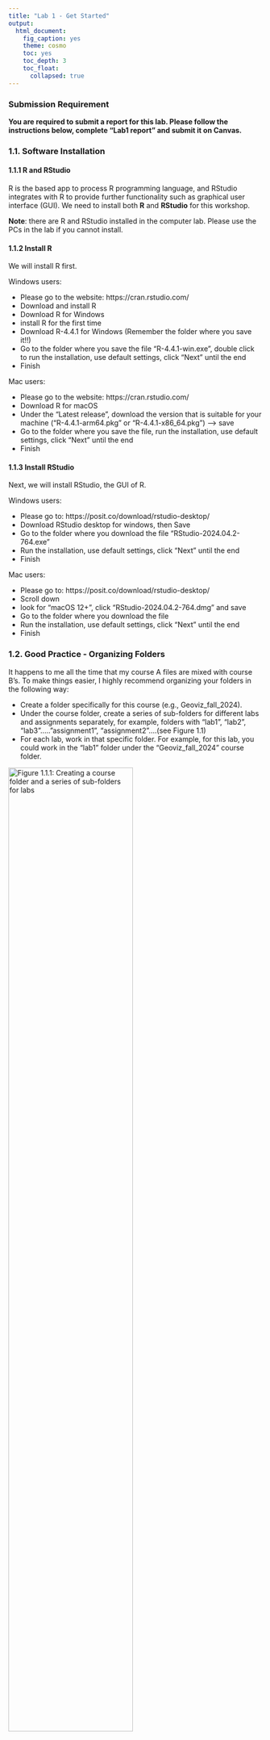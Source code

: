 ```yaml
---
title: "Lab 1 - Get Started"
output: 
  html_document:
    fig_caption: yes
    theme: cosmo
    toc: yes
    toc_depth: 3
    toc_float: 
      collapsed: true
---
```


### Submission Requirement

**You are required to submit a report for this lab. Please follow the instructions below, complete "Lab1 report" and submit it on Canvas. **


### 1.1. Software Installation

#### 1.1.1 R and RStudio

R is the based app to process R programming language, and RStudio integrates with R to provide further functionality such as graphical user interface (GUI). We need to install both **R** and **RStudio** for this workshop. \

**Note**: there are R and RStudio installed in the computer lab. Please use the PCs in the lab if you cannot install. \


#### 1.1.2 Install R
We will install R first.  \

Windows users: 

* Please go to the website: https://cran.rstudio.com/
* Download and install R
* Download R for Windows
* install R for the first time
* Download R-4.4.1 for Windows (Remember the folder where you save it!!)
* Go to the folder where you save the file “R-4.4.1-win.exe”, double click to run the installation, use default settings, click “Next” until the end 
* Finish


Mac users: 

* Please go to the website: https://cran.rstudio.com/
* Download R for macOS 
* Under the “Latest release”, download the version that is suitable for your machine (“R-4.4.1-arm64.pkg” or “R-4.4.1-x86_64.pkg”) --> save 
* Go to the folder where you save the file, run the installation, use default settings, click “Next” until the end
* Finish


#### 1.1.3 Install RStudio
Next, we will install RStudio, the GUI of R.  \

Windows users: 

* Please go to: https://posit.co/download/rstudio-desktop/ 
* Download RStudio desktop for windows, then Save
* Go to the folder where you download the file “RStudio-2024.04.2-764.exe” 
* Run the installation, use default settings, click “Next” until the end  
* Finish


Mac users:  

* Please go to: https://posit.co/download/rstudio-desktop/ 
* Scroll down 
* look for “macOS 12+”, click “RStudio-2024.04.2-764.dmg” and save
* Go to the folder where you download the file 
* Run the installation, use default settings, click “Next” until the end 
* Finish


### 1.2. Good Practice - Organizing Folders  

It happens to me all the time that my course A files are mixed with course B's. 
To make things easier, I highly recommend organizing your folders in the following way: 

* Create a folder specifically for this course (e.g., Geoviz_fall_2024). 
* Under the course folder, create a series of sub-folders for different labs and assignments separately, for example, folders with  "lab1", "lab2", "lab3"....."assignment1", "assignment2"....(see Figure 1.1)
* For each lab, work in that specific folder. For example, for this lab, you could work in the "lab1" folder under the "Geoviz_fall_2024" course folder.  \

![Figure 1.1.1: Creating a course folder and a series of sub-folders for labs](figs/lab1_organizing folder.png){width=70%} 
<br>
<br>

### 1.3. Launching RStudio
Remember that we have installed both **R** and **RStudio** earlier? But for this lab and for all future ones, we only need to run **RStudio**. This is because **R** is the hidden computing infrastructure while **RStudio** is the interface.  

Run RStudio.  

![Figure 1.1.2: Lauching RStudio](figs/lab1_launch_Rstudio.png){width=40%}

If it is the first time to run RStudio, it may ask you to "select the version of R to use". Use the default option "64-bit version of R”, click "OK". "Enable automated crash reporting" --> "Yes"

After launching RStudio, you will see the following interface (Figure 1.3).
![Figure 1.1.3: The interface of RStudio](figs/lab1_rstudio_interface.png){width=100%}

<br>
<br>

#### 1.3.1 Create a project

Before creating a project, please make sure that you have already created your course folder and the sub-folder "**lab1**" as mentioned in *Section 2: Good practice*. \

In RStudio menu --> File --> New Project --> *Existing* Directory --> Browse & Navigate to the course folder, then the sub-folder “**lab1**” --> Double clicks to go inside of the folder “**lab1**” --> Open --> Create Project \

*Note: we will need to repeat this to create projects for future labs and assignments.* \


#### 1.3.1 Create a new script

A **script** is a sequence of instructions that can be executed by a computer or programming language (in our case, R). \ 
To create a new script, in RStudio menu --> New File --> R Script (see Figure 1.4) \ 

![Figure 1.1.4: New script](figs/lab1_new_script.png){width=100%}


<br>

Then, we also need to save the script to the "lab1" folder. File --> Save --> Specify File Name --> Save (see Figure 1.5) \

![Figure 1.1.4: Save script to folder "lab1"](figs/lab1_save_script.png){width=70%}

After creating and saving the new script, you should see something similar to Figure 1.5. \
![Figure 1.1.5: Interface after creating a new script](figs/lab1_Window.png){width=100%}

Let's try to coding now. First, let's ask the machine to do math for us. 

* Type the following command in the top-left window (red in Figure 1.5)
* Select that line
* click run

```r
2+5+8
```
![Figure 1.1.6: Simple coding - math](figs/lab1_first command_math.png){width=100%}
Next, let's asking the machine to print some words for us. Type the following command and run it. 
*Hint: to run codes, please select lines and click "Run" *

```r
print("GES Geovisualization")
```
**Good Coding Practice:**

* Always start a new line when writing a new command; 
* In R & RStudio, scripts are !!case-sensitive!! Changing the capitalization of codes can run into errors. 




### 1.4. Let's start mapping! 


**tmap** is a commonly used package in R for mapping. We install this package first. Type the command in your script and click "run". 

```r
install.packages("tmap")
```

Then, we load the **tmap** package. Again, type --> select --> run

```r
# load "tmap"
library(tmap)
```

#### 1.4.1. Hello World! 
The package **tmap** itself has a dataset on countries. Let's load the data first, and create a world map based on their level of inequality.  

Please run the command below on your local machine. What do you see under the **Plot** tab on bottom right? Click "Zoom". 
Please do a screenshot of the map and paste it to your "**Lab1 Report**". 
```r
# load the world data
data("World")

# create a map
tm_shape(World) +
    tm_polygons("inequality")
```

Close the "Plot Zoom" window and go back to the script. 

#### 1.4.2 Interactive Map
Next, we will create an interactive map to explore countries' happy planet index (HPI). The Happy Planet Index is a measure of sustainable well-being in considering human well-being and environmental impact. 

We will use a different color palette (Yellow & Green) for this map. Type the code to your script --> select --> run.  
```r
tmap_mode("view")

tm_shape(World) +
    tm_polygons("HPI", palette = "YlGn")
```

Under the **Plot** tab, click "Zoom". Please do a screenshot of the map and paste it to your "**Lab1 Report**".\
Hover over the map and click any country, you should be able to see their HPI index. Please report HPI indexes of any five countries to "**Lab1 Report**". 

### 1.5. Close R Project 
To close an R project, please go "File"--> "Close Project" -- a pop window asking "Do you want to save these changes" --> "Yes".

![](figs/lab1_closeproject.png){width=30%} 
![Figure 1.1.7: Close & Save an R Project](figs/lab1_closeproject_save.png){width=50%}
